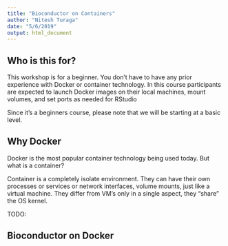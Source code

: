 ```yaml
---
title: "Bioconductor on Containers"
author: "Nitesh Turaga"
date: "5/6/2019"
output: html_document
---
```


## Who is this for?

This workshop is for a beginner. You don't have to have any prior
experience with Docker or container technology. In this course
participants are expected to launch Docker images on their local
machines, mount volumes, and set ports as needed for RStudio

Since it's a beginners course, please note that we will be starting at
a basic level.

## Why Docker

Docker is the most popular container technology being used today. But
what is a container?

Container is a completely isolate environment. They can have their own
processes or services or network interfaces, volume mounts, just like
a virtual machine. They differ from VM's only in a single aspect, they
"share" the OS kernel.

TODO: <Insert image here>


## Bioconductor on Docker 

